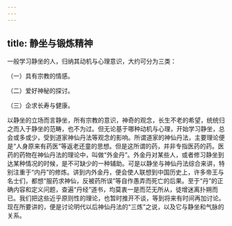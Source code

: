 ```yaml
---
---
---
```

title: 静坐与锻炼精神
---




一般学习静坐的人，归纳其动机与心理意识，大约可分为三类：

（一）具有宗教的情感。

（二）爱好神秘的探讨。

（三）企求长寿与健康。

以静坐的立场而言静坐，所有宗教的意识，神奇的观念，长生不老的希望，统统归之而入于静坐的范畴，也不为过。但无论基于哪种动机与心理，开始学习静坐，总会或多或少，受到道家神仙丹法等观念的影响。所谓道家的神仙丹法，主要理论便是“人身原来有药医”等返老还童的思想。但是这所谓的药，并非专指医药的药。医药的药物在神仙丹法的理论中，叫做“外金丹”。外金丹对某些人，或者修习静坐到达某种情况的时候，是不可缺少的一种辅助。可是以静坐与神仙丹法综合来讲，特别注重于“内丹”的修炼。讲到内外金丹，便会使人联想到中国历史上，许多帝王与名士们，都想“服药求神仙，反被药所误”等自作愚弄而死亡的后果。至于“丹”的正确内容和定义问题，查遍“丹经”道书，均莫衷一是而茫无所从，徒增迷离扑朔而已。我们把这些近乎原则性的理论，也暂时推开不谈，等到将来有时间再加讨论。现在所要讲的，便是讨论明代以后神仙丹法的“三炼”之说，以及它与静坐和气脉的关系。